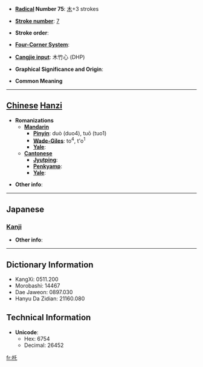 * '''[[Wiktionary:Chinese radical index| Radical]] Number 75''': [[Wiktionary:Chinese radical index 木|木]]+3 strokes

* '''[[Wiktionary:Chinese total strokes index|Stroke number]]''': [[Wiktionary:Chinese total strokes index 7|7]]

* '''Stroke order''': 

* '''[[Wiktionary:Chinese four corner index|Four-Corner System]]''': 

* '''[[Wiktionary:Chinese Cangjie index|Cangjie input]]''': 木竹心 (DHP)

* '''Graphical Significance and Origin''': 

* '''Common Meaning'''

----

== [[Chinese]] [[Hanzi]] ==

* '''Romanizations'''
** '''[[Mandarin]]'''
*** '''[[Pinyin]]''': duò (duo4), tuō (tuo1)
*** '''[[Wade-Giles]]''': to<sup>4</sup>, t'o<sup>1</sup>
*** '''[[Yale]]''': 
** '''[[Cantonese]]'''
*** '''[[Jyutping]]''':
*** '''[[Penkyamp]]''': 
*** '''[[Yale]]''': 

* '''Other info''': 

----

==Japanese==
===[[Kanji]]===
{{kanji|on readings=[[たく]] (taku), [[ちゃく]] (chaku)|kun readings=[[うつぎ]] (utsugi), [[さけこし]] (sakekoshi)}}

* '''Other info''':  

----

== Dictionary Information ==

* KangXi: 0511.200
* Morobashi: 14467
* Dae Jaweon: 0897.030
* Hanyu Da Zidian: 21160.080

== Technical Information ==

* '''Unicode''':
** Hex: 6754
** Decimal: 26452

[[fr:杔]]